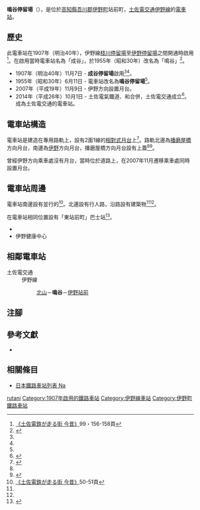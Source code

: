 {{NoteTA|G1=Transport}}
{{Infobox station
|公司色 = #3399cc
|站名 = 鳴谷*
|圖片 = Tosaden NarutaniDentei.JPG
|圖片說明 = 播磨屋橋方向月台
|日文原名 = 鳴谷
|平假名 = なるたに
|羅馬拼音 = Narutani
|副站名 = 
|所在地 = {{JPN}}[[高知縣|高知縣]][[吾川郡|吾川郡]][[伊野町|伊野町]]站前町
|座標 = {{coord|33|32|55.34|N|133|25|59.94|E|type:railwaystation_region:JP-24|display=inline,title}}
|車站構造 = [[地面車站|地面車站]]
|月台配置 = 2面1線
|啟用年月日 = 1907年（明治40年）11月7日
|廢站年月日 = 
|乘客人數 = 
|上下車人次 = 
|統計年度 = 
|轉車 = 
|全寬備註 = * 在1955年前，此電車站曾名為成谷停留場
|adjacent = {{Adjacent stations|system=土佐電交通|line=伊野線|left=北山|right=伊野站前|note-left=0.5km|note-mid=距離[[播磨屋橋停留場|播磨屋橋]]10.8km|note-right=0.2km}}
}}
'''鳴谷停留場'''（{{jpn|j=鳴谷停留場|hg=なるたにていりゅうじょう|rm=Narutani teiryūjō|f=y}}），是位於[[高知縣|高知縣]][[吾川郡|吾川郡]][[伊野町|伊野町]]站前町，[[土佐電交通|土佐電交通]][[伊野線|伊野線]]的[[電車站|電車站]]。

== 歷史 ==
此電車站在1907年（明治40年），伊野線[[枝川停留場|枝川停留場]]至[[伊野停留場|伊野停留場]]之間開通時啟用<ref name=konjaku2>[[#konjaku|《土佐電鉄が走る街 今昔》]]99・156-158頁</ref>。在啟用當時電車站名為「成谷」，於1955年（昭和30年）改名為「鳴谷」<ref name=chizu60>{{Cite book|author=[[今尾惠介|今尾惠介]]（監修） |title={{Translink|ja|日本鉄道旅行地図帳|日本鐵道旅行地圖帳}} |publisher=[[新潮社|新潮社]] |volume=11 中国四国 |year=2009 |isbn=978-4-10-790029-6 |page=60|language=ja}}</ref>。
* 1907年（明治40年）11月7日 - '''成谷停留場'''啟用<ref name=konjaku2/><ref name=chizu60/>。
* 1955年（昭和30年）6月11日 - 電車站改名為'''鳴谷停留場'''<ref name=chizu60/>。
* 2007年（平成19年）11月9日 - 伊野方向設置月台。
* 2014年（平成26年）10月1日 - 土佐電氣鐵道、{{Translink|ja|高知県交通|高知縣交通}}和{{Translink|ja|土佐電ドリームサービス|土佐電Dream Service}}合併，土佐電交通成立<ref>{{Cite news |title=とさでん交通：「再出発」 「便利な市民の足に」高知で設立式 新デザインの車両披露 |newspaper=[[毎日新聞|毎日新聞]] |date=2014-10-02 |author=上野宏人 |publisher=毎日新聞社|language=ja}}</ref>。成為土佐電交通的電車站。

== 電車站構造 ==
電車站是建造在專用路軌上，設有2面1線的[[相對式月台|相對式月台]]上<ref name=line>{{Cite book|author=川島令三 |authorlink=川島令三 |title=四国・九州ライン 全線・全駅・全配線 |year=2013 |publisher=[[講談社|講談社]] |series=【図説】 日本の鉄道 |isbn=978-4-06-295161-6 |volume=第2巻 四国西部エリア |pages=45・94頁|language=ja}}</ref>。路軌北邊為[[播磨屋橋停留場|播磨屋橋]]方向月台，南邊為[[伊野停留場|伊野]]方向月台，播磨屋橋方向月台設有上蓋<ref name=line/><ref name=jijo>{{Cite book|author=川島令三 |authorlink=川島令三 |title={{Translink|ja|全国鉄道事情大研究|全國鐵道事情大研究}} |year=2007 |publisher={{Translink|ja|草思社}} |isbn=978-4-7942-1615-1 |volume=四国篇 |page=288-289|language=ja}}</ref>。

曾經伊野方向乘車處沒有月台，當時位於道路上，在2007年11月遷移乘車處同時設置月台。

== 電車站周邊 ==
電車站南邊設有並行的{{Translink|ja|国道33号|國道33號 (日本)|國道33號}}<ref name=konjaku>[[#konjaku|《土佐電鉄が走る街 今昔》]]50-51頁</ref>。北邊設有行人路，沿路設有建築物<ref name=jijo/><ref name=konjaku/>。

在電車站相同位置設有「東站前町」巴士站<ref>{{Cite book|title=路面電車はゆく 高知 |year=1998 |publisher={{Translink|ja|高知新聞社}} |isbn=4-87503-268-4 |page=92|language=ja}}</ref>。
* {{Translink|ja|仁淀病院|仁淀醫院}}
* 伊野健康中心

== 相鄰電車站 ==
; 土佐電交通
: 伊野線
:: [[北山停留場|北山]]－'''鳴谷'''－[[伊野站|伊野站前]]
== 注腳 ==
{{Reflist}}
== 參考文獻 ==
* {{Cite book|author=土佐電鉄の電車とまちを愛する会 |title=土佐電鉄が走る街 今昔 |year=2006 |publisher=[[JTB出版|JTB出版]] |series=JTB Can Books |isbn=4-533-06411-6|language=ja |ref=konjaku}}
== 相關條目 ==
{{Commonscat|Narutani Station}}
* [[日本鐵路車站列表_Na|日本鐵路車站列表 Na]]
{{伊野線}}
{{DEFAULTSORT:Narutani}}
[[Category:日本鐵路車站_Na|rutani]]
[[Category:1907年啟用的鐵路車站|Category:1907年啟用的鐵路車站]]
[[Category:伊野線車站|Category:伊野線車站]]
[[Category:伊野町鐵路車站|Category:伊野町鐵路車站]]
